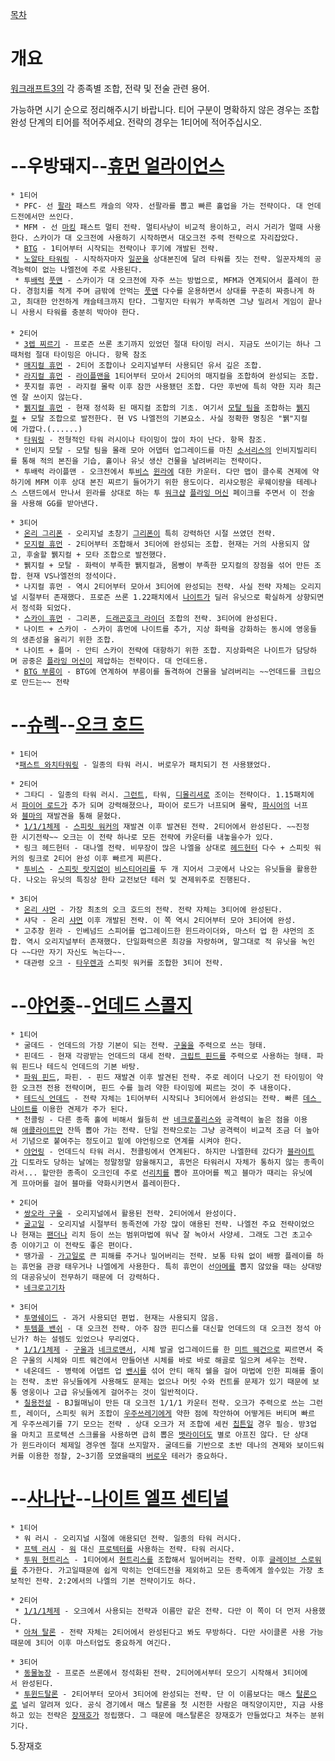 [[목차]]

= 개요 =
[[워크래프트3]]의 각 종족별 조합, 전략 및 전술 관련 용어.

가능하면 시기 순으로 정리해주시기 바랍니다. 티어 구분이 명확하지 않은 경우는 조합 완성 단계의 티어를 적어주세요. 전략의 경우는 1티어에 적어주십시오.

= --우방돼지--[[휴먼 얼라이언스]] =
 * 1티어
  * PFC- 선 [[팔라딘(워크래프트 3)|팔라]] 패스트 캐슬의 약자. 선팔라를 뽑고 빠른 홀업을 가는 전략이다. 대 언데드전에서만 쓰인다.
  * MFM - 선 [[마운틴 킹|마킹]] 패스트 멀티 전략. 멀티사냥이 비교적 용이하고, 러시 거리가 멀때 사용한다. 스카이가 대 오크전에 사용하기 시작하면서 대오크전 주력 전략으로 자리잡았다.
  * [[우주방어|BTG]] - 1티어부터 시작되는 전략이나 후기에 개발된 전략.
  * [[노알타 타워링]] - 시작하자마자 [[피전트|일꾼]]을 상대본진에 달려 타워를 짓는 전략. 일꾼자체의 공격능력이 없는 나엘전에 주로 사용된다.
  * 투[[배럭#s-3|배럭]] [[풋맨(워크래프트)|풋맨]] - 스카이가 대 오크전에 자주 쓰는 방법으로, MFM과 연계되어서 플레이 한다. 경험치를 적게 주며 금밖에 안먹는 [[풋맨(워크래프트)|풋맨]] 다수를 운용하면서 상대를 꾸준히 짜증나게 하고, 최대한 안전하게 캐슬테크까지 탄다. 그렇지만 타워가 부족하면 그냥 밀려서 게임이 끝나니 사용시 타워를 충분히 박아야 한다.
 
 * 2티어
  * [[3렙 찌르기]] - 프로즌 쓰론 초기까지 있었던 절대 타이밍 러시. 지금도 쓰이기는 하나 그때처럼 절대 타이밍은 아니다. 항목 참조
  * [[매지컬 휴먼]] - 2티어 조합이나 오리지널부터 사용되던 유서 깊은 조합.
  * [[라지컬 휴먼]] - [[라이플맨#s-1.1|라이플맨]]을 1티어부터 모아서 2티어의 매지컬을 조합하여 완성되는 조합.
  * 풋지컬 휴먼 - 라지컬 몰락 이후 잠깐 사용됐던 조합. 다만 후반에 특히 약한 지라 최근엔 잘 쓰이지 않는다.
  * [[뷁지컬 휴먼]] - 현재 정석화 된 매지컬 조합의 기초. 여기서 [[모탈 팀]]을 조합하는 [[스펠 브레이커|뷁]]지컬 + 모탈 조합으로 발전한다. 현 VS 나엘전의 기본요소. 사실 정확한 명칭은 "뷁"지컬에 가깝다.(......)
  * [[타워 러시#s-3.3|타워링]] - 전형적인 타워 러시이나 타이밍이 많이 차이 난다. 항목 참조.
  * 인비지 모탈 - 모탈 팀을 몰래 모아 어뎁터 업그레이드를 마친 [[소서리스(워크래프트 3)|소서리스]]의 인비지빌리티를 통해 적의 본진을 기습, 홀이나 유닛 생산 건물을 날려버리는 전략이다.
  * 투배럭 라이플맨 - 오크전에서 투[[비스티어리|비스]] [[윈드라이더#s-2|윈라]]에 대한 카운터. 다만 맵이 클수록 견제에 약하기에 MFM 이후 상대 본진 찌르기 들어가기 위한 용도이다. 리샤오펑은 루웨이량을 테레나스 스탠드에서 만나서 윈라를 상대로 하는 투 [[워크샵]] [[플라잉 머신]] 페이크를 주면서 이 전술을 사용해 GG를 받아낸다.

 * 3티어
  * [[온리 그리폰]] - 오리지널 초창기 [[그리폰 라이더|그리폰]]이 특히 강력하던 시절 쓰였던 전략.
  * [[모지컬 휴먼]] - 2티어부터 조합해서 3티어에 완성되는 조합. 현재는 거의 사용되지 않고, 후술할 뷁지컬 + 모타 조합으로 발전했다.
  * 뷁지컬 + 모탈 - 화력이 부족한 뷁지컬과, 몸빵이 부족한 모지컬의 장점을 섞어 만든 조합. 현재 VS나엘전의 정석이다. 
  * 나지컬 휴먼 - 역시 2티어부터 모아서 3티어에 완성되는 전략. 사실 전략 자체는 오리지널 시절부터 존재했다. 프로즌 쓰론 1.22패치에서 [[나이트#s-1.3|나이트]]가 딜러 유닛으로 확실하게 상향되면서 정석화 되었다.
  * [[스카이 휴먼]] - 그리폰, [[드래곤호크 라이더]] 조합의 전략. 3티어에 완성된다.
  * 나이트 + 스카이 - 스카이 휴먼에 나이트를 추가, 지상 화력을 강화하는 동시에 영웅들의 생존성을 올리기 위한 조합. 
  * 나이트 + 플머 - 안티 스카이 전략에 대항하기 위한 조합. 지상화력은 나이트가 담당하며 공중은 [[플라잉 머신]]이 제압하는 전략이다. 대 언데드용.
  * [[시즈 엔진|BTG 부릉이]] - BTG에 연계하여 부릉이를 돌격하여 건물을 날려버리는 ~~언데드를 크립으로 만드는~~ 전략

= --[[슈렉]]--[[오크 호드]] =
 * 1티어
  *[[패스트 와치타워링]] - 일종의 타워 러시. 버로우가 패치되기 전 사용됐었다.

 * 2티어
  * 그타디 - 일종의 타워 러시. [[그런트(워크래프트)|그런트]], 타워, [[디몰리셔]]로 조이는 전략이다. 1.15패치에서 [[파이어 로드]]가 추가 되며 강력해졌으나, 파이어 로드가 너프되며 몰락, [[파시어#s-1.2|파시어]]의 너프와 [[블레이드 마스터|블마]]의 재발견을 통해 묻혔다.
  * [[1/1/1체제]] - [[스피릿 워커]]의 재발견 이후 발견된 전략. 2티어에서 완성된다. ~~진정한 시기전략~~ 오크는 이 전략 하나로 모든 전략에 카운터를 내놓을수가 있다.  
  * 링크 헤드헌터 - 대나엘 전략. 비무장이 많은 나엘을 상대로 [[트롤 헤드헌터|헤드헌터]] 다수 + 스피릿 워커의 링크로 2티어 완성 이후 빠르게 찌른다.
  * [[투비스]] - [[스피릿 랏지]]없이 [[비스티어리]]를 두 개 지어서 그곳에서 나오는 유닛들을 활용한다. 나오는 유닛의 특징상 한타 교전보단 테러 및 견제위주로 진행된다. 

 * 3티어
  * [[온리 샤먼]] - 가장 최초의 오크 호드의 전략. 전략 자체는 3티어에 완성된다.
  * 샤닥 - 온리 [[샤먼(워크래프트 3)|샤먼]] 이후 개발된 전략. 이 쪽 역시 2티어부터 모아 3티어에 완성.
  * 고추장 윈라 - 인베넘드 스피어를 업그레이드한 윈드라이더와, 마스터 업 한 샤먼의 조합. 역시 오리지널부터 존재했다. 단일화력으론 최강을 자랑하며, 말그대로 적 유닛을 녹인다 ~~다만 자기 자신도 녹는다~~.
  * 대관령 오크 - [[타우렌(워크래프트 3)|타우렌]]과 스피릿 워커를 조합한 3티어 전략.

= --[[야언좆]]--[[언데드 스콜지]] =
 * 1티어
  * 굴데드 - 언데드의 가장 기본이 되는 전략. [[구울]]을 주력으로 쓰는 형태.
  * 핀데드 - 현재 각광받는 언데드의 대세 전략. [[크립트 핀드]]를 주력으로 사용하는 형태. 파워 핀드나 테드식 언데드의 기본 바탕. 
  * [[파워 핀드]], 파핀. - 핀드 재발견 이후 발견된 전략. 주로 레이더 나오기 전 타이밍이 약한 오크전 전용 전략이며, 핀드 수를 늘려 약한 타이밍에 찌르는 것이 주 내용이다.
  * [[테드식 언데드]] - 전략 자체는 1티어부터 시작되나 3티어에서 완성되는 전략. 빠른 [[데스 나이트(워크래프트 3)|데스 나이트]]를 이용한 견제가 주가 된다.
  * 천콜링 - 다른 종족 홀에 비해서 월등히 싼 [[네크로폴리스(워크래프트 3)|네크로폴리스]]와 공격력이 높은 점을 이용해 [[애콜라이트#s-3|애콜라이트]]만 잔뜩 뽑아 가는 전략. 단일 전략으로는 그냥 공격력이 비교적 조금 더 높아서 기념으로 붙여주는 정도이고 밑에 야언링으로 연계를 시켜야 한다.
  * [[야언링]] - 언데드식 타워 러시. 천콜링에서 연계된다. 하지만 나엘한테 갔다가 [[블라이트#s-2|블라이트]]가 디토라도 당하는 날에는 정말정말 암울해지고, 휴먼은 타워러시 자체가 통하지 않는 종족이라서... 할만한 종족이 오크인데 주로 선[[리치(워크래프트 3)|리치]]를 뽑아 프아머를 찍고 블마가 때리는 유닛에게 프아머를 걸어 블마를 약화시키면서 플레이한다.

 * 2티어
  * [[쌍오라 구울]] - 오리지널에서 활용된 전략. 2티어에서 완성이다.
  * [[굴고일]] - 오리지널 시절부터 동족전에 가장 많이 애용된 전략. 나엘전 주요 전략이었으나 현재는 [[판다렌 브류마스터|팬더]]나 리치 등이 쓰는 범위마법에 워낙 잘 녹아서 사양세. 그래도 그건 초고수층 이야기고 이 전략도 좋은 편이다.
  * 땡가골 - [[가고일(워크래프트 3)|가고일]]로 큰 피해를 주거나 밀어버리는 전략. 보통 타워 없이 배짱 플레이를 하는 휴먼을 관광 태우거나 나엘에게 사용한다. 특히 휴먼이 선[[아크메이지(워크래프트 3)|아메]]를 뽑지 않았을 때는 상대방의 대공유닛이 전무하기 때문에 더 강력하다.
  * [[네크로고기차]]

 * 3티어
  * [[투명쉐이드]] - 과거 사용되던 편법. 현재는 사용되지 않음.
  * [[투템플 밴쉬]] - 대 오크전 전략. 아주 잠깐 핀디스를 대신할 언데드의 대 오크전 정석 아닌가? 하는 설렘도 있었으나 무리였다.
  * [[1/1/1체제]] - [[구울#s-2.3.1|구울]]과 [[네크로맨서#s-2.5|네크로맨서]], 시체 발굴 업그레이드를 한 [[미트 웨건]]으로 찌르면서 죽은 구울의 시체와 미트 웨건에서 만들어낸 시체를 바로 바로 해골로 일으켜 세우는 전략.
  * 네온데드 - 병력에 어뎁트 업 [[밴시(워크래프트)|밴시]]를 섞어 안티 매직 쉘을 걸어 마법에 인한 피해를 줄이는 전략. 초반 유닛들에게 사용해도 문제는 없으나 머릿 수와 컨트롤 문제가 있기 때문에 보통 영웅이나 고급 유닛들에게 걸어주는 것이 일반적이다.
  * [[칠용전설]] - BJ월매님이 만든 대 오크전 1/1/1 카운터 전략. 오크가 주력으로 쓰는 그런트, 레이더, 스피릿 워커 조합이 [[프로스트 웜|우주쓰레기]]에게 약한 점에 착안하여 어떻게든 버티며 빠르게 우주쓰레기를 7기 모으는 전략 {{{#grey ~~오크를 상대로 용을 7마리나 모으는 전설로 남을 허황된 전략~~ }}}. 상대 오크가 저 조합에 세컨 [[타우렌 칩튼|칩튼]]일 경우 필승. 방3업을 마치고 프로텍션 스크롤을 사용하면 급히 뽑은 [[트롤 뱃라이더|뱃라이더]]도 별로 아프진 않다. 단 상대가 윈드라이더 체제일 경우엔 절대 쓰지말자. 굴데드를 기반으로 초반 데나의 견제와 보이드워커를 이용한 정찰, 2~3기쯤 모였을때의 [[버로우#s-2.2|버로우]] 테러가 중요하다.

= --[[사나난]]--[[나이트 엘프 센티널]] =
 * 1티어
  * 워 러시 - 오리지널 시절에 애용되던 전략. 일종의 타워 러시다.
  * [[프텍 러시]] - [[에인션트 오브 워|워]] 대신 [[에인션트 프로텍터|프로텍터]]를 사용하는 전략. 타워 러시다.
  * [[투워 헌트리스]] - 1티어에서 [[헌트리스]]를 조합해서 밀어버리는 전략. 이후 [[글레이브 스로워]]를 추가한다. 가고일때문에 쉽게 막히는 언데드전을 제외하고 모든 종족에게 쓸수있는 가장 초보적인 전략. 2:2에서의 나엘의 기본 전략이기도 하다.

 * 2티어
  * [[1/1/1체제]] - 오크에서 사용되는 전략과 이름만 같은 전략. 다만 이 쪽이 더 먼저 사용했다.
  * [[아쳐 탈론]] - 전략 자체는 2티어에서 완성된다고 봐도 무방하다. 다만 사이클론 사용 가능때문에 3티어 이후 마스터업도 중요하게 여긴다.

 * 3티어
  * [[동물농장]] - 프로즌 쓰론에서 정석화된 전략. 2티어에서부터 모으기 시작해서 3티어에서 완성된다.
  * [[투윈드탈론]] - 2티어부터 모아서 3티어에 완성되는 전략. 단 이 이름보다는 매스 [[드루이드 오브 탈론|탈론]]으로 널리 알려져 있다. 공식 경기에서 매스 탈론을 첫 시전한 사람은 매직양이지만, 지금 사용하고 있는 전략은 [[장재호]]가 정립했다. 그 때문에 매스탈론은 장재호가 만들었다고 쳐주는 분위기다.

5.장재호
